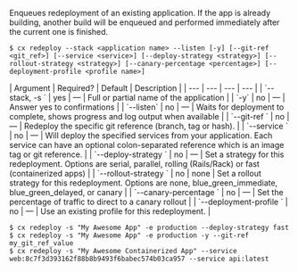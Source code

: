 Enqueues redeployment of an existing application. If the app is already building, another build will be enqueued and performed immediately after the current one is finished.

<Tabs >
<Tab label="Usage">

```shell
$ cx redeploy --stack <application name> --listen [-y] [--git-ref <git_ref>] [--service <service>] [--deploy-strategy <strategy>] [--rollout-strategy <strategy>] [--canary-percentage <percentage>] [--deployment-profile <profile name>]
```
</Tab>
    
<Tab label="arguments">
| Argument | Required? | Default | Description |
|  ---  |  ---  |  ---  |  ---  |
| `--stack, -s <application name>` | yes | — | Full or partial name of the application |
| `-y` | no | — | Answer yes to confirmations |
| `--listen` | no | — | Waits for deployment to complete, shows progress and log output when available |
| `--git-ref <git_ref>` | no | — | Redeploy the specific git reference (branch, tag or hash). |
| `--service <service>` | no | — | Will deploy the specified services from your application. Each service can have an optional colon-separated reference which is an image tag or git reference. |
| `--deploy-strategy <strategy>` | no | — | Set a strategy for this redeployment. Options are serial, parallel, rolling (Rails/Rack) or fast (containerized apps) |
| `--rollout-strategy <strategy>` | no | none | Set a rollout strategy for this redeployment. Options are none, blue_green_immediate, blue_green_delayed, or canary |
| `--canary-percentage <percentage>` | no | — | Set the percentage of traffic to direct to a canary rollout |
| `--deployment-profile <profile name>` | no | — | Use an existing profile for this redeployment. |
</Tab>
<Tab label="examples">

```shell
$ cx redeploy -s "My Awesome App" -e production --deploy-strategy fast
$ cx redeploy -s "My Awesome App" -e production -y --git-ref my_git_ref_value
$ cx redeploy -s "My Awesome Containerized App" --service web:8c7f3d393162f88b8b9493f6babec574b03ca957 --service api:latest
```

</Tab>
</Tabs>